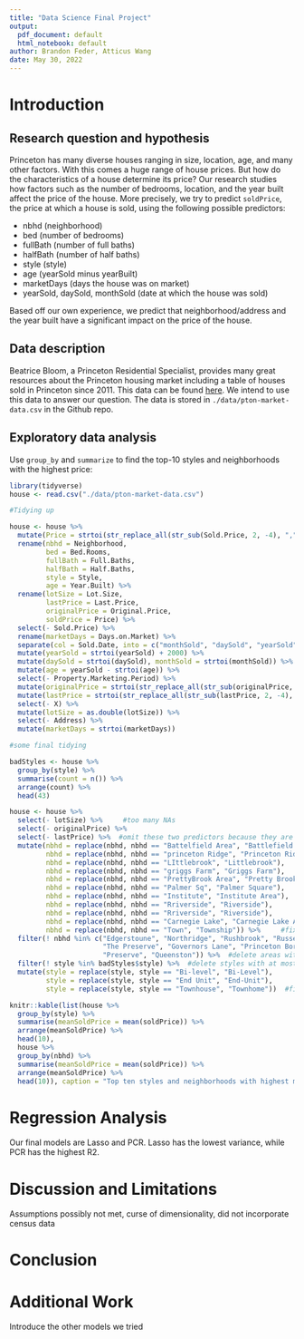 ```yaml
---
title: "Data Science Final Project"
output:
  pdf_document: default
  html_notebook: default
author: Brandon Feder, Atticus Wang
date: May 30, 2022
---
```


# Introduction

## Research question and hypothesis

Princeton has many diverse houses ranging in size, location, age, and many other factors. With this comes a huge range of house prices. But how do the characteristics of a house determine its price? Our research studies how factors such as the number of bedrooms, location, and the year built affect the price of the house. More precisely, we try to predict `soldPrice`, the price at which a house is sold, using the following possible predictors:

- nbhd (neighborhood) 
- bed (number of bedrooms) 
- fullBath (number of full baths) 
- halfBath (number of half baths) 
- style (style) 
- age (yearSold minus yearBuilt) 
- marketDays (days the house was on market) 
- yearSold, daySold, monthSold (date at which the house was sold)

Based off our own experience, we predict that neighborhood/address and the year built have a significant impact on the price of the house.

## Data description

Beatrice Bloom, a Princeton Residential Specialist, provides many great resources about the Princeton housing market including a table of houses sold in Princeton since 2011. This data can be found [here](https://www.realestate-princeton.com/market-analysis/princeton-pending/). We intend to use this data to answer our question. The data is stored in `./data/pton-market-data.csv` in the Github repo.

## Exploratory data analysis

Use `group_by` and `summarize` to find the top-10 styles and neighborhoods with the highest price:

```r
library(tidyverse)
house <- read.csv("./data/pton-market-data.csv")

#Tidying up

house <- house %>% 
  mutate(Price = strtoi(str_replace_all(str_sub(Sold.Price, 2, -4), ",", ""))) %>%
  rename(nbhd = Neighborhood, 
         bed = Bed.Rooms, 
         fullBath = Full.Baths, 
         halfBath = Half.Baths, 
         style = Style, 
         age = Year.Built) %>%
  rename(lotSize = Lot.Size, 
         lastPrice = Last.Price, 
         originalPrice = Original.Price, 
         soldPrice = Price) %>%
  select(- Sold.Price) %>%
  rename(marketDays = Days.on.Market) %>%
  separate(col = Sold.Date, into = c("monthSold", "daySold", "yearSold"), sep = "/") %>%
  mutate(yearSold = strtoi(yearSold) + 2000) %>%
  mutate(daySold = strtoi(daySold), monthSold = strtoi(monthSold)) %>%
  mutate(age = yearSold - strtoi(age)) %>%
  select(- Property.Marketing.Period) %>%
  mutate(originalPrice = strtoi(str_replace_all(str_sub(originalPrice, 2, -4), ",", ""))) %>%
  mutate(lastPrice = strtoi(str_replace_all(str_sub(lastPrice, 2, -4), ",", ""))) %>%
  select(- X) %>%
  mutate(lotSize = as.double(lotSize)) %>%
  select(- Address) %>%
  mutate(marketDays = strtoi(marketDays))

#some final tidying

badStyles <- house %>% 
  group_by(style) %>%
  summarise(count = n()) %>%
  arrange(count) %>%
  head(43)

house <- house %>%
  select(- lotSize) %>%     #too many NAs
  select(- originalPrice) %>%
  select(- lastPrice) %>%  #omit these two predictors because they are obviously way too similar to the response variable
  mutate(nbhd = replace(nbhd, nbhd == "Battelfield Area", "Battlefield Area"), 
         nbhd = replace(nbhd, nbhd == "princeton Ridge", "Princeton Ridge"), 
         nbhd = replace(nbhd, nbhd == "LIttlebrook", "Littlebrook"), 
         nbhd = replace(nbhd, nbhd == "griggs Farm", "Griggs Farm"), 
         nbhd = replace(nbhd, nbhd == "PrettyBrook Area", "Pretty Brook Area"), 
         nbhd = replace(nbhd, nbhd == "Palmer Sq", "Palmer Square"), 
         nbhd = replace(nbhd, nbhd == "Institute", "Institute Area"), 
         nbhd = replace(nbhd, nbhd == "Rriverside", "Riverside"), 
         nbhd = replace(nbhd, nbhd == "Rriverside", "Riverside"), 
         nbhd = replace(nbhd, nbhd == "Carnegie Lake", "Carnegie Lake Area"), 
         nbhd = replace(nbhd, nbhd == "Town", "Township")) %>%     #fix area names
  filter(! nbhd %in% c("Edgerstoune", "Northridge", "Rushbrook", "Russell Estates", 
                       "The Preserve", "Governors Lane", "Princeton Borough", 
                       "Preserve", "Queenston")) %>%  #delete areas with few houses
  filter(! style %in% badStyles$style) %>%  #delete styles with at most 3 houses
  mutate(style = replace(style, style == "Bi-level", "Bi-Level"), 
         style = replace(style, style == "End Unit", "End-Unit"), 
         style = replace(style, style == "Townhouse", "Townhome"))  #fix style names

knitr::kable(list(house %>% 
  group_by(style) %>%
  summarise(meanSoldPrice = mean(soldPrice)) %>%
  arrange(meanSoldPrice) %>%
  head(10),
  house %>% 
  group_by(nbhd) %>%
  summarise(meanSoldPrice = mean(soldPrice)) %>%
  arrange(meanSoldPrice) %>%
  head(10)), caption = "Top ten styles and neighborhoods with highest meanSoldPrice")
```


# Regression Analysis

Our final models are Lasso and PCR. Lasso has the lowest variance, while PCR has the highest R2.

# Discussion and Limitations

Assumptions possibly not met, curse of dimensionality, did not incorporate census data

# Conclusion


# Additional Work

Introduce the other models we tried
